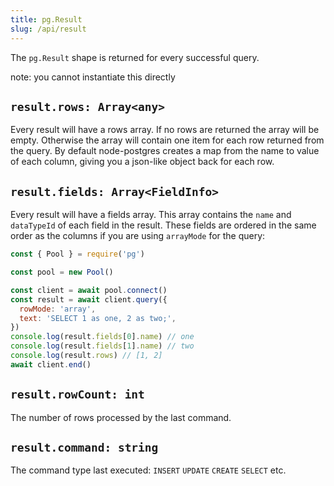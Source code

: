 ```yaml
---
title: pg.Result
slug: /api/result
---
```


The `pg.Result` shape is returned for every successful query.

<div className="alert alert-info">note: you cannot instantiate this directly</div>

## `result.rows: Array<any>`

Every result will have a rows array. If no rows are returned the array will be empty. Otherwise the array will contain one item for each row returned from the query. By default node-postgres creates a map from the name to value of each column, giving you a json-like object back for each row.

## `result.fields: Array<FieldInfo>`

Every result will have a fields array. This array contains the `name` and `dataTypeId` of each field in the result. These fields are ordered in the same order as the columns if you are using `arrayMode` for the query:

```js
const { Pool } = require('pg')

const pool = new Pool()

const client = await pool.connect()
const result = await client.query({
  rowMode: 'array',
  text: 'SELECT 1 as one, 2 as two;',
})
console.log(result.fields[0].name) // one
console.log(result.fields[1].name) // two
console.log(result.rows) // [1, 2]
await client.end()
```

## `result.rowCount: int`

The number of rows processed by the last command.

## `result.command: string`

The command type last executed: `INSERT` `UPDATE` `CREATE` `SELECT` etc.
